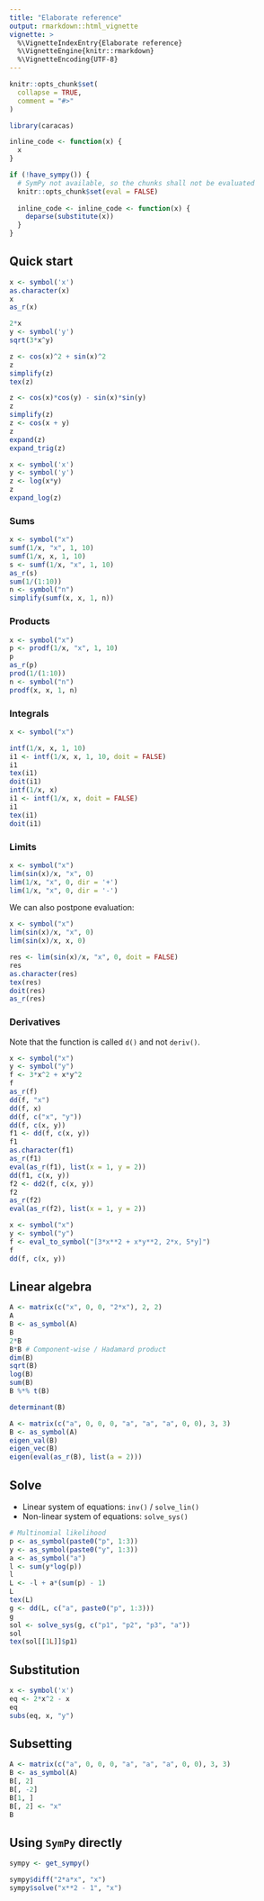 ```yaml
---
title: "Elaborate reference"
output: rmarkdown::html_vignette
vignette: >
  %\VignetteIndexEntry{Elaborate reference}
  %\VignetteEngine{knitr::rmarkdown}
  %\VignetteEncoding{UTF-8}
---
```


```r
knitr::opts_chunk$set(
  collapse = TRUE,
  comment = "#>"
)
```

```r
library(caracas)
```

```r
inline_code <- function(x) {
  x
}

if (!have_sympy()) {
  # SymPy not available, so the chunks shall not be evaluated
  knitr::opts_chunk$set(eval = FALSE)
  
  inline_code <- inline_code <- function(x) {
    deparse(substitute(x))
  }
}
```


## Quick start

```r
x <- symbol('x')
as.character(x)
x
as_r(x)
```


```r
2*x
y <- symbol('y')
sqrt(3*x^y)
```

```r
z <- cos(x)^2 + sin(x)^2
z
simplify(z)
tex(z)
```

```r
z <- cos(x)*cos(y) - sin(x)*sin(y)
z
simplify(z)
z <- cos(x + y)
z
expand(z)
expand_trig(z)
```

```r
x <- symbol('x')
y <- symbol('y')
z <- log(x*y)
z
expand_log(z)
```


### Sums

```r
x <- symbol("x")
sumf(1/x, "x", 1, 10)
sumf(1/x, x, 1, 10)
s <- sumf(1/x, "x", 1, 10)
as_r(s)
sum(1/(1:10))
n <- symbol("n")
simplify(sumf(x, x, 1, n))
```


### Products

```r
x <- symbol("x")
p <- prodf(1/x, "x", 1, 10)
p
as_r(p)
prod(1/(1:10))
n <- symbol("n")
prodf(x, x, 1, n)
```


### Integrals

```r
x <- symbol("x")

intf(1/x, x, 1, 10)
i1 <- intf(1/x, x, 1, 10, doit = FALSE)
i1
tex(i1)
doit(i1)
intf(1/x, x)
i1 <- intf(1/x, x, doit = FALSE)
i1
tex(i1)
doit(i1)
```

### Limits


```r
x <- symbol("x")
lim(sin(x)/x, "x", 0)
lim(1/x, "x", 0, dir = '+')
lim(1/x, "x", 0, dir = '-')
```

We can also postpone evaluation:

```r
x <- symbol("x")
lim(sin(x)/x, "x", 0)
lim(sin(x)/x, x, 0)
```

```r
res <- lim(sin(x)/x, "x", 0, doit = FALSE)
res
as.character(res)
tex(res)
doit(res)
as_r(res)
```

### Derivatives

Note that the function is called `d()` and not `deriv()`.

```r
x <- symbol("x")
y <- symbol("y")
f <- 3*x^2 + x*y^2
f
as_r(f)
dd(f, "x")
dd(f, x)
dd(f, c("x", "y"))
dd(f, c(x, y))
f1 <- dd(f, c(x, y))
f1
as.character(f1)
as_r(f1)
eval(as_r(f1), list(x = 1, y = 2))
dd(f1, c(x, y))
f2 <- dd2(f, c(x, y))
f2
as_r(f2)
eval(as_r(f2), list(x = 1, y = 2))
```


```r
x <- symbol("x")
y <- symbol("y")
f <- eval_to_symbol("[3*x**2 + x*y**2, 2*x, 5*y]")
f
dd(f, c(x, y))
```


## Linear algebra

```r
A <- matrix(c("x", 0, 0, "2*x"), 2, 2)
A
B <- as_symbol(A)
B
2*B
B*B # Component-wise / Hadamard product
dim(B)
sqrt(B)
log(B)
sum(B)
B %*% t(B)
```

```r
determinant(B)
```

```r
A <- matrix(c("a", 0, 0, 0, "a", "a", "a", 0, 0), 3, 3)
B <- as_symbol(A)
eigen_val(B)
eigen_vec(B)
eigen(eval(as_r(B), list(a = 2)))
```



## Solve

* Linear system of equations: `inv()` / `solve_lin()`
* Non-linear system of equations: `solve_sys()`

```r
# Multinomial likelihood
p <- as_symbol(paste0("p", 1:3))
y <- as_symbol(paste0("y", 1:3))
a <- as_symbol("a")
l <- sum(y*log(p))
l
L <- -l + a*(sum(p) - 1)
L
tex(L)
g <- dd(L, c("a", paste0("p", 1:3)))
g
sol <- solve_sys(g, c("p1", "p2", "p3", "a"))
sol
tex(sol[[1L]]$p1)
```

## Substitution

```r
x <- symbol('x')
eq <- 2*x^2 - x
eq
subs(eq, x, "y")
```

## Subsetting

```r
A <- matrix(c("a", 0, 0, 0, "a", "a", "a", 0, 0), 3, 3)
B <- as_symbol(A)
B[, 2]
B[, -2]
B[1, ]
B[, 2] <- "x"
B
```


## Using `SymPy` directly

```r
sympy <- get_sympy()
```

```r
sympy$diff("2*a*x", "x")
sympy$solve("x**2 - 1", "x")
```
